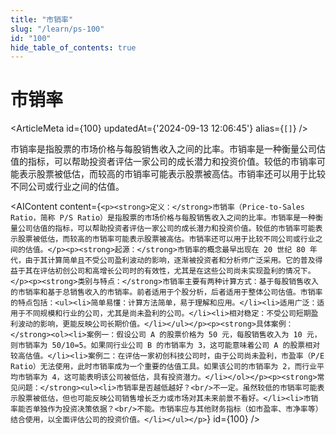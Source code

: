 ```yaml
---
title: "市销率"
slug: "/learn/ps-100"
id: "100"
hide_table_of_contents: true
---
```



# 市销率

<ArticleMeta id={100} updatedAt={'2024-09-13 12:06:45'} alias={`[]`} />
<div className='border-solid border-b border-t-0 my-4 border-[var(--ifm-color-gray-300)]' />

市销率是指股票的市场价格与每股销售收入之间的比率。市销率是一种衡量公司估值的指标，可以帮助投资者评估一家公司的成长潜力和投资价值。较低的市销率可能表示股票被低估，而较高的市销率可能表示股票被高估。市销率还可以用于比较不同公司或行业之间的估值。

<AIContent content={`<p><strong>定义：</strong>市销率（Price-to-Sales Ratio，简称 P/S Ratio）是指股票的市场价格与每股销售收入之间的比率。市销率是一种衡量公司估值的指标，可以帮助投资者评估一家公司的成长潜力和投资价值。较低的市销率可能表示股票被低估，而较高的市销率可能表示股票被高估。市销率还可以用于比较不同公司或行业之间的估值。</p><p><strong>起源：</strong>市销率的概念最早出现在 20 世纪 80 年代，由于其计算简单且不受公司盈利波动的影响，逐渐被投资者和分析师广泛采用。它的普及得益于其在评估初创公司和高增长公司时的有效性，尤其是在这些公司尚未实现盈利的情况下。</p><p><strong>类别与特点：</strong>市销率主要有两种计算方式：基于每股销售收入的市销率和基于总销售收入的市销率。前者适用于个股分析，后者适用于整体公司估值。市销率的特点包括：<ul><li>简单易懂：计算方法简单，易于理解和应用。</li><li>适用广泛：适用于不同规模和行业的公司，尤其是尚未盈利的公司。</li><li>相对稳定：不受公司短期盈利波动的影响，更能反映公司长期价值。</li></ul></p><p><strong>具体案例：</strong><ol><li>案例一：假设公司 A 的股票价格为 50 元，每股销售收入为 10 元，则市销率为 50/10=5。如果同行业公司 B 的市销率为 3，这可能意味着公司 A 的股票相对较高估值。</li><li>案例二：在评估一家初创科技公司时，由于公司尚未盈利，市盈率（P/E Ratio）无法使用，此时市销率成为一个重要的估值工具。如果该公司的市销率为 2，而行业平均市销率为 4，这可能表明该公司被低估，具有投资潜力。</li></ol></p><p><strong>常见问题：</strong><ul><li>市销率是否越低越好？<br/>不一定。虽然较低的市销率可能表示股票被低估，但也可能反映公司销售增长乏力或市场对其未来前景不看好。</li><li>市销率能否单独作为投资决策依据？<br/>不能。市销率应与其他财务指标（如市盈率、市净率等）结合使用，以全面评估公司的投资价值。</li></ul></p>`} id={100} />
